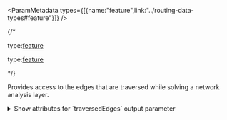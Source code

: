 
<ParamMetadata types={[{name:"feature",link:"../routing-data-types#feature"}]} />

{/* <If c="requestType=='job'">
<p class="space-x-2"><span><span class="font-sm text-color-3">type:</span><a class="font-sm text-color-3" href="../routing-data-types#feature">feature</a></span></p>
</If>

<If c="requestType=='direct'">
<p class="space-x-2"><span><span class="font-sm text-color-3">type:</span><a class="font-sm text-color-3" href="../routing-data-types#feature">feature</a></span></p>
</If> */}

Provides access to the edges that are traversed while solving a network analysis layer.

<details>
 
 <summary><span class="font-sm text-color-link">Show attributes for `traversedEdges` output parameter</span></summary>

-   <p class="space-x-2"><span class="font-bold">ObjectID</span><span class="font-sm text-color-3">integer</span></p>

    The system-managed ID field.

-   <p class="space-x-2"><span class="font-bold">SourceID</span><span class="font-sm text-color-3">integer (non-negative)</span><span class="font-bold text-[#00619b]">nullable</span></p>

    The numeric identifier of the feature class the traversal element is referencing.

-   <p class="space-x-2"><span class="font-bold">SourceOID</span><span class="font-sm text-color-3">integer (non-negative)</span><span class="font-bold text-[#00619b]">nullable</span></p>

    The object ID of the traversed source feature. 

-   <p class="space-x-2"><span class="font-bold">EID</span><span class="font-sm text-color-3">integer (non-negative)</span><span class="font-bold text-[#00619b]">nullable</span></p>

    The element ID (EID) of the traversed network edge. An `EID` uniquely describes a network element. The EID of a network element is independent of the object ID of the feature. One feature can be stored as many different elements in the network.

-   <p class="space-x-2"><span class="font-bold">FromPosition</span><span class="font-sm text-color-3">integer</span><span class="font-bold text-[#00619b]">nullable</span></p>

    Specifies where the output `RouteEdges` feature begins in reference to the digitized direction of the underlying street feature.

    -   0 (zero) indicates that the line begins at the from point of the underlying street feature.
    -   1 indicates that the line begins at the to point of the street feature.
    -   A value between 0 and 1 indicates that the line begins at a point along the underlying street feature; for example, a value of 0.25 means the line begins 25 percent along the digitized direction of the underlying street feature.

-   <p class="space-x-2"><span class="font-bold">ToPosition</span><span class="font-sm text-color-3">integer</span><span class="font-bold text-[#00619b]">nullable</span></p>

    Specifies where the output `RouteEdges` feature ends in reference to the digitized direction of the underlying street feature.

    -   0 indicates that the line ends at the from point of the underlying street feature.
    -   1 indicates that the line ends at the to point of the street feature.
    -   A value between 0 and 1 indicates that the line ends at a point along the underlying street feature; for example, a value of 0.25 means the line ends 25 percent along the digitized direction of the underlying street feature.

-   <p class="space-x-2"><span class="font-bold">FromJunctionID</span><span class="font-sm text-color-3">integer</span><span class="font-bold text-[#00619b]">nullable</span></p>

    The reference to the object ID of the junction in the `traversedJunctions` record set that is coincident with the start of the edge.

-   <p class="space-x-2"><span class="font-bold">ToJunctionID</span><span class="font-sm text-color-3">integer</span><span class="font-bold text-[#00619b]">nullable</span></p>

    The reference to the object ID of the junction in the `traversedJunctions` record set that is coincident with the end of the edge.

-   <p class="space-x-2"><span class="font-bold">RouteID</span><span class="font-sm text-color-3">integer</span><span class="font-bold text-[#00619b]">nullable</span></p>

    The object ID of the route in the output `routes` record set.

-   <p class="space-x-2"><span class="font-bold">Attr_[Cost]</span><span class="font-sm text-color-3">number (non-negative)</span></p>

    The cost of the underlying edge. The units of this field are the same as the units of the cost attribute referred to in the field name.

    This field will be populated if the `[Cost]` part of this field is used as an impedance attribute or accumulated attributes.

-   <p class="space-x-2"><span class="font-bold">Cumul_[Cost]</span><span class="font-sm text-color-3">number (non-negative)</span></p>

    The cumulative cost of the underlying network elements from the beginning of the route to the end of the edge represented by the line feature.

    The units of this field are the same as the units of the cost attribute referred to in the field name.

    This field will be populated if the `[Cost]` part of this field is used as an impedance attribute or accumulated attributes.

-   <p class="space-x-2"><span class="font-bold">Attr_[Restriction]</span><span class="font-sm text-color-3">int enum</span></p>

    Allowed values: `0`, `1`

    Indicates whether the traversed edge used the restriction attribute referred to in this field's name.

    -   `0`—The traversed edge didn't use the restriction.
    -   `1`—The traversed edge used the restriction.

    <Note type={"note"}>
    Elements that use prohibit-restrictions are never traversed; however, those that use prefer- or avoid-restrictions can be traversed.
    </Note>

</details>


